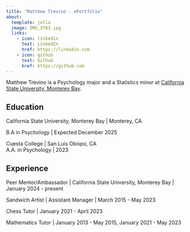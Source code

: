 ```yaml
---
title: "Matthew Trevino - ePortfolio"
about:
  template: jolla
  image: IMG_3783.jpg
  links:
    - icon: linkedin
      text: LinkedIn
      href: https://linkedin.com
    - icon: github
      text: Github
      href: https://github.com
---
```



Matthew Trevino is a Psychology major and a Statistics minor at [California State University, Monterey Bay](http://csumb.edu/mathstat).


## Education

California State University, Monterey Bay \| Monterey, CA

B.A in Psychology \| Expected December 2025

Cuesta College \| San Luis Obispo, CA\
A.A. in Psychology \| 2023

## Experience

Peer Mentor/Ambassador \| California State University, Monterey Bay \| January 2024 - present

Sandwich Artist \| Assistant Manager \| March 2015 - May 2023

Chess Tutor \| January 2021 - April 2023

Mathematics Tutor \| January 2013 - May 2015, January 2021 - May 2023